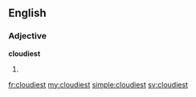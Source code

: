 ==English==

===Adjective===
'''cloudiest'''

# {{superlative of|cloudy}}

[[fr:cloudiest]]
[[my:cloudiest]]
[[simple:cloudiest]]
[[sv:cloudiest]]